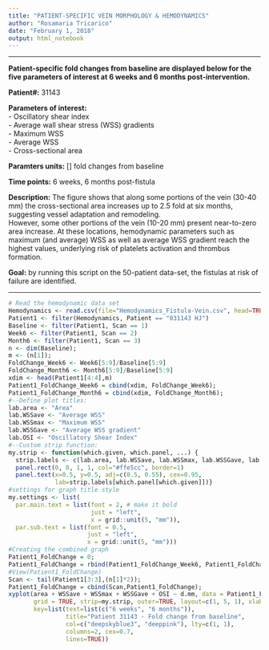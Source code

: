```yaml
---
title: "PATIENT-SPECIFIC VEIN MORPHOLOGY & HEMODYNAMICS"
author: "Rosamaria Tricarico"
date: "February 1, 2018"
output: html_notebook
---
```



***

**Patient-specific fold changes from baseline are displayed below for the five parameters of interest at 6 weeks and 6 months post-intervention.**  

**Patient#:** 31143  

**Parameters of interest:**  
- Oscillatory shear index  
- Average wall shear stress (WSS) gradients  
- Maximum WSS  
- Average WSS   
- Cross-sectional area  

**Paramters units:** [] fold changes from baseline

**Time points:** 6 weeks, 6 months post-fistula

**Description:** The figure shows that along some portions of the vein (30-40 mm) the cross-sectional area increases up to 2.5 fold at six months, suggesting vessel adaptation and remodeling.   
However, some other portions of the vein (10-20 mm) present near-to-zero area increase. At these locations, hemodynamic parameters such as maximum (and average) WSS as well as average WSS gradient reach the highest values, underlying risk of platelets activation and thrombus formation.   

**Goal:** by running this script on the 50-patient data-set, the fistulas at risk of failure are identified.

***

```r
# Read the hemodynamic data set
Hemodynamics <- read.csv(file="Hemodynamics_Fistula-Vein.csv", head=TRUE, sep=",")
Patient1 <- filter(Hemodynamics, Patient == "031143 HJ")
Baseline <- filter(Patient1, Scan == 1)
Week6 <- filter(Patient1, Scan == 2)
Month6 <- filter(Patient1, Scan == 3)
n <- dim(Baseline);
m <- (n[1]);
FoldChange_Week6 <- Week6[5:9]/Baseline[5:9]
FoldChange_Month6 <- Month6[5:9]/Baseline[5:9]
xdim <- head(Patient1[4:4],m)
Patient1_FoldChange_Week6 = cbind(xdim, FoldChange_Week6);
Patient1_FoldChange_Month6 = cbind(xdim, FoldChange_Month6);
#--Define plot titles:
lab.area <- "Area"
lab.WSSave <- "Average WSS"
lab.WSSmax <- "Maximum WSS"
lab.WSSGave <- "Average WSS gradient"
lab.OSI <- "Oscillatory Shear Index"
#--Custom strip function:
my.strip <- function(which.given, which.panel, ...) {
  strip.labels <- c(lab.area, lab.WSSave, lab.WSSmax, lab.WSSGave, lab.OSI)
  panel.rect(0, 0, 1, 1, col="#ffe5cc", border=1)
  panel.text(x=0.5, y=0.5, adj=c(0.5, 0.55), cex=0.95,
             lab=strip.labels[which.panel[which.given]])}
#settings for graph title style
my.settings <- list(
  par.main.text = list(font = 2, # make it bold
                       just = "left", 
                       x = grid::unit(5, "mm")),
  par.sub.text = list(font = 0.5, 
                      just = "left", 
                      x = grid::unit(5, "mm")))
#Creating the combined graph
Patient1_FoldChange = 0;
Patient1_FoldChange = rbind(Patient1_FoldChange_Week6, Patient1_FoldChange_Month6);
#View(Patient1_FoldChange)
Scan <- tail(Patient1[3:3],(n[1]*2));
Patient1_FoldChange = cbind(Scan,Patient1_FoldChange);
xyplot(area + WSSave + WSSmax + WSSGave + OSI ~ d.mm, data = Patient1_FoldChange, groups = Scan, scales=list(y="free", rot=0),type = "l", 
       grid = TRUE, strip=my.strip, outer=TRUE, layout=c(1, 5, 1), xlab="Vein Length [mm]", ylab="",
       key=list(text=list(c("6 weeks", "6 months")),
                title="Patient 31143 - Fold change from baseline",
                col=c("deepskyblue3", "deeppink"), lty=c(1, 1),
                columns=2, cex=0.7,
                lines=TRUE))

```

